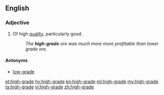==English==

===Adjective===
{{en-adj|-}}

# Of high [[quality]], particularly good.
#: ''The '''high-grade''' ore was much more more profitable than lower grade ore.''

====Antonyms====
* [[low-grade]]

[[et:high-grade]]
[[hy:high-grade]]
[[kn:high-grade]]
[[ml:high-grade]]
[[my:high-grade]]
[[ta:high-grade]]
[[vi:high-grade]]
[[zh:high-grade]]